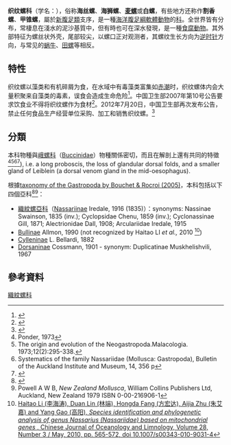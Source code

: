 {{Automatic taxobox 
| image = Nassarius tiarula.jpg
| image_caption = 一隻''[[Nassarius_tiarula|Nassarius tiarula]]''的活體
| taxon = Nassariidae
| authority = [[Tom_Iredale|Iredale]], 1916 (1835)
| subdivision_ranks = [[亞科|亞科]]
| subdivision = [[#分類|見內文]]
}}

'''织纹螺科'''（学名：{{lang|la| Nassariidae}}），俗称'''海丝螺'''、'''海狮螺'''、'''[[麦螺|麦螺]]'''或'''白螺'''，有些地方还称作'''割香螺'''、'''甲锥螺'''，屬於[[新腹足類|新腹足類]]支序，是一種[[海洋生物|海洋]][[腹足綱|腹足綱]][[軟體動物|軟體動物]]的[[科_(生物)|科]]。全世界皆有分布，常棲息在淺水的泥沙基質中，但有時也可在深水發現，是一種[[食腐動物|食腐動物]]。其外部特征为螺丝状外壳，尾部较尖，以螺口正对观测者，其螺纹生长方向为[[逆时针|逆时针]]方向，与常见的[[蜗牛|蜗牛]]、[[田螺|田螺]]等相反。

==特性==
织纹螺以藻类和有机碎屑为食，在水域中有毒藻类富集如[[赤潮|赤潮]]时，织纹螺体内会大量积聚来自藻类的毒素，误食会造成生命危险<ref>{{cite web |url=http://news.sina.com.cn/c/2012-07-11/021924749610.shtml |title=温州连发食用织纹螺中毒事件1死7伤 |publisher=sina.com.cn |date=2012-07-11 |accessdate=2012-07-11 |archive-date=2016-10-18 |archive-url=https://web.archive.org/web/20161018223723/http://news.sina.com.cn/c/2012-07-11/021924749610.shtml |dead-url=no }}</ref>。中国卫生部2007年第10号公告要求饮食业不得将织纹螺作为食材<ref>{{cite web |url=http://www.nhfpc.gov.cn/sps/s7891/200804/09ba556088ff4f5ea126ec4cbb26d223.shtml |title=关于预防因食用织纹螺引起食物中毒的公告（卫生部公告2007年第10号） |publisher=[[中国卫生部|中国卫生部]] |date=2007-04-26 |accessdate=2016-10-17 |language=zh-hans |archive-url=https://web.archive.org/web/20161019000801/http://www.nhfpc.gov.cn/sps/s7891/200804/09ba556088ff4f5ea126ec4cbb26d223.shtml |archive-date=2016-10-19 |dead-url=yes }}</ref>。2012年7月20日，中国卫生部再次发布公告，禁止任何食品生产经营单位采购、加工和销售织纹螺。<ref>{{cite web | url=http://news.qq.com/a/20120721/000129.htm?pgv_ref=aio2012&ptlang=2052 | title=卫生部紧急禁售织纹螺 含河豚毒素暂无解毒药 | publisher=京华时报 | date=2012-07-20 | author=张然 | accessdate=2012-07-21 | archive-date=2016-10-19 | archive-url=https://web.archive.org/web/20161019014738/http://news.qq.com/a/20120721/000129.htm?pgv_ref=aio2012&ptlang=2052 | dead-url=no }}</ref>

==分類==
本科物種與[[峨螺科|峨螺科]]（[[Buccinidae|Buccinidae]]）物種關係密切，而且在解剖上還有共同的特徵<ref>Ponder, 1973</ref><ref>The origin and evolution of the Neogastropoda.Malacologia. 1973;12(2):295-338.</ref><ref>Systematics of the family Nassariidae (Mollusca: Gastropoda), Bulletin of the Auckland Institute and Museum, 14, 356 p</ref><ref>{{Cite web |url=http://www.mapress.com/mr/content/v25/2005f/n2p098.pdf |title=The molecular phylogeny of the Buccinidae(Caenogastropoda: Neogastropoda) as inferred from the complete mitochondrial 16 S rRNA gene sequences of selected representatives, Molluscan Research 25 (2), pp. 85-98 |accessdate=2016-11-19 |archive-date=2016-03-03 |archive-url=https://web.archive.org/web/20160303220721/http://www.mapress.com/mr/content/v25/2005f/n2p098.pdf |dead-url=no }}</ref>), i.e. a long proboscis, the loss of glandular dorsal folds, and a smaller gland of  Leiblein (a dorsal venom gland in the mid-oesophagus).

根據[[Taxonomy_of_the_Gastropoda_(Bouchet_&_Rocroi,_2005)|taxonomy of the Gastropoda by Bouchet & Rocroi (2005)]]，本科包括以下四個亞科<ref>{{ITIS |id=74102 |taxon=Nassariidae}}</ref><ref>Powell A W B, ''New Zealand Mollusca'', William Collins Publishers Ltd, Auckland, New Zealand 1979 ISBN 0-00-216906-1</ref>：
* [[織紋螺亞科|織紋螺亞科]]（[[Nassariinae|Nassariinae]] Iredale, 1916 (1835)）：synonyms: Nassinae Swainson, 1835 (inv.); Cyclopsidae Chenu, 1859 (inv.); Cyclonassinae Gill, 1871; Alectrionidae Dall, 1908; Arculariidae Iredale, 1915
* [[Bullinae|Bullinae]] Allmon, 1990 (not recognized by Haitao LI ''et al.,'' 2010  <ref>[http://www.springerlink.com/content/48419524r3533078/ Haitao Li (李海涛), Duan Lin (林端), Hongda Fang (方宏达), Aijia Zhu (朱艾嘉) and Yang Gao (高阳), ''Species identification and phylogenetic analysis of genus Nassarius (Nassariidae) based on mitochondrial genes'' , Chinese Journal of Oceanology and Limnology, Volume 28, Number 3 / May, 2010, pp. 565-572, doi 10.1007/s00343-010-9031-4]{{Dead link|date=2020年3月 |bot=InternetArchiveBot |fix-attempted=yes }}</ref>)
* [[Cylleninae|Cylleninae]] L. Bellardi, 1882
* [[Dorsaninae|Dorsaninae]] Cossmann, 1901 - synonym: Duplicatinae Muskhelishvili, 1967

==參考資料==
{{reflist|2}}
{{Taxonbar|from=Q144231}}

[[Category:織紋螺科|]]